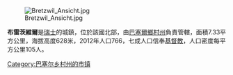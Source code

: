 [[Image:Bretzwil_Ansicht.jpg|right]]

'''布雷茨維爾'''是[[瑞士|瑞士]]的城鎮，位於該國北部，由[[巴塞爾鄉村州|巴塞爾鄉村州]]負責管轄，面積7.33平方公里，海拔高度628米，2012年人口766，七成人口信奉[[基督教|基督教]]，人口密度每平方公里105人。

{{Switzerland-geo-stub}}
[[Category:巴塞尔乡村州的市镇|Category:巴塞尔乡村州的市镇]]